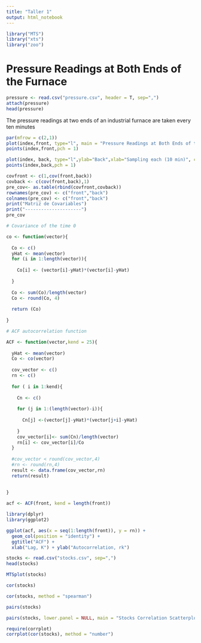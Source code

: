 ```yaml
---
title: "Taller 1"
output: html_notebook
---
```


```r
library("MTS")
library("xts")
library("zoo")
```

# Pressure Readings at Both Ends of the Furnace

```r
pressure <- read.csv("pressure.csv", header = T, sep=",")
attach(pressure)
head(pressure)
```

The pressure readings at two ends of an industrial furnace are taken every ten minutes

```r
par(mfrow = c(2,1))
plot(index,front, type="l", main = "Pressure Readings at Both Ends of the Furnace",xlab="Sampling each (10 min)",ylab="Front", cex.main = 0.8)
points(index,front,pch = 1)

plot(index, back, type="l",ylab="Back",xlab="Sampling each (10 min)", cex.main = 0.8)
points(index,back,pch = 1)
```

```r

covfront <- c(1,cov(front,back))
covback <- c(cov(front,back),1)
pre_cov<- as.table(rbind(covfront,covback))
rownames(pre_cov) <- c("front","back")
colnames(pre_cov) <- c("front","back")
print("Matriz de Covariables")
print("---------------------")
pre_cov
```
```r
# Covariance of the time 0

co <- function(vector){
  
  Co <- c()
  yHat <- mean(vector)
  for (i in 1:length(vector)){
  
    Co[i] <- (vector[i]-yHat)*(vector[i]-yHat)
  
  }
  
  Co <- sum(Co)/length(vector)
  Co <- round(Co, 4)
  
  return (Co)
  
}
```


```r
# ACF autocorrelation function

ACF <- function(vector,kend = 25){
  
  yHat <- mean(vector)
  Co <- co(vector)
  
  cov_vector <- c()
  rn <- c()
  
  for ( i in 1:kend){
    
    Cn <- c()
    
    for (j in 1:(length(vector)-i)){
  
      Cn[j] <-(vector[j]-yHat)*(vector[j+i]-yHat)
      
    }
    cov_vector[i]<- sum(Cn)/length(vector)
    rn[i] <- cov_vector[i]/Co
  }
  
  #cov_vector < round(cov_vector,4)
  #rn <- round(rn,4)
  result <- data.frame(cov_vector,rn)
  return(result)
  
  
}

```

```r
acf <- ACF(front, kend = length(front))
```


```r
library(dplyr)
library(ggplot2)

ggplot(acf, aes(x = seq(1:length(front)), y = rn)) +
  geom_col(position = "identity") + 
  ggtitle("ACF") +
  xlab("Lag, K") + ylab("Autocorrelation, rk")

```


```r
stocks <- read.csv("stocks.csv", sep=",")
head(stocks)
```

```r
MTSplot(stocks)
```


```r
cor(stocks)
```
```r
cor(stocks, method = "spearman")
```
```r
pairs(stocks)
```


```r
pairs(stocks, lower.panel = NULL, main = "Stocks Correlation Scatterplots")
```

```r
require(corrplot)
corrplot(cor(stocks), method = "number")
```

